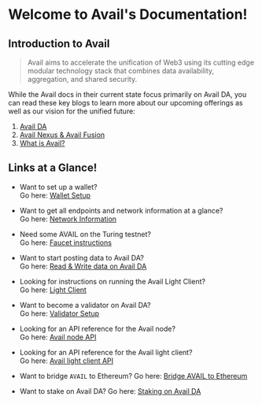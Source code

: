 # Welcome to Avail's Documentation!

## Introduction to Avail

> Avail aims to accelerate the unification of Web3 using 
> its cutting edge modular technology stack that combines data availability, aggregation, and shared security.

While the Avail docs in their current state focus primarily on Avail DA, you can read these key blogs to
learn more about our upcoming offerings as well as our vision for the unified future:

1. [Avail DA](https://blog.availproject.org/avails-core-features-explained/)
2. [Avail Nexus & Avail Fusion](https://blog.availproject.org/what-is-avail/)
3. [What is Avail?](https://blog.availproject.org/what-is-avail/)

## Links at a Glance!

- Want to set up a wallet? \
Go here: [Wallet Setup](/user-guides/accounts)


- Want to get all endpoints and network information at a glance? \
Go here: [Network Information](/docs/networks)


- Need some AVAIL on the Turing testnet? \
Go here: [Faucet instructions](/docs/build-with-avail/interact-with-avail-da/faucet)

- Want to start posting data to Avail DA? \
Go here: [Read & Write data on Avail DA](/docs/build-with-avail/interact-with-avail-da/read-write-on-avail)

- Looking for instructions on running the Avail Light Client? \
Go here: [Light Client](/docs/operate-a-node/run-a-light-client)
- Want to become a validator on Avail DA? \
Go here: [Validator Setup](/docs/operate-a-node/become-a-validator)
- Looking for an API reference for the Avail node? \
Go here: [Avail node API](/api-reference/avail-node-api)
- Looking for an API reference for the Avail light client? \
Go here: [Avail light client API](/api-reference/avail-lc-api)
- Want to bridge `AVAIL` to Ethereum?
Go here: [Bridge AVAIL to Ethereum](/user-guides/vectorx)
- Want to stake on Avail DA?
Go here: [Staking on Avail DA](/user-guides/staking-governance/stake-on-avail)
